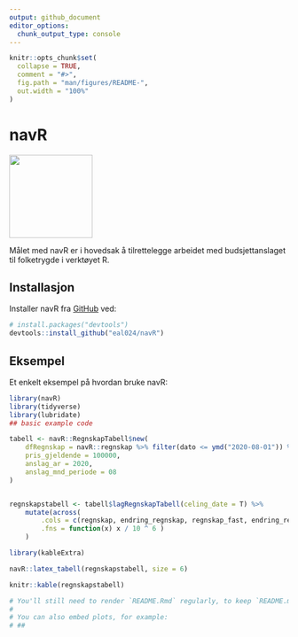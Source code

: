 ```yaml
---
output: github_document
editor_options: 
  chunk_output_type: console
---
```


<!-- README.md is generated from README.Rmd. Please edit that file -->

```r
knitr::opts_chunk$set(
  collapse = TRUE,
  comment = "#>",
  fig.path = "man/figures/README-",
  out.width = "100%"
)
```

# navR


<img src="inst/figures/logo_navR.png" width="150" height="150"/>

Målet med navR er i hovedsak å tilrettelegge arbeidet med budsjettanslaget til folketrygde i verktøyet R. 

## Installasjon

Installer navR fra [GitHub](https://github.com/) ved:


``` r
# install.packages("devtools")
devtools::install_github("eal024/navR")
```
## Eksempel

Et enkelt eksempel på hvordan bruke navR:  

```r
library(navR)
library(tidyverse)
library(lubridate)
## basic example code
```



```r
tabell <- navR::RegnskapTabell$new(
    dfRegnskap = navR::regnskap %>% filter(dato <= ymd("2020-08-01")) %>% rename( pris = g),
    pris_gjeldende = 100000,
    anslag_ar = 2020,
    anslag_mnd_periode = 08
)


regnskapstabell <- tabell$lagRegnskapTabell(celing_date = T) %>%
    mutate(across(
        .cols = c(regnskap, endring_regnskap, regnskap_fast, endring_regnskap_f),
        .fns = function(x) x / 10 ^ 6 ) 
    )

```


```r
library(kableExtra)

navR::latex_tabell(regnskapstabell, size = 6)

knitr::kable(regnskapstabell)

```



```r

# You'll still need to render `README.Rmd` regularly, to keep `README.md` up-to-date. `devtools::build_readme()` is handy for this. You could also use GitHub Actions to re-render `README.Rmd` every time you push. An example workflow can be found here: <https://github.com/r-lib/actions/tree/master/examples>.
# 
# You can also embed plots, for example:
# ##

```


